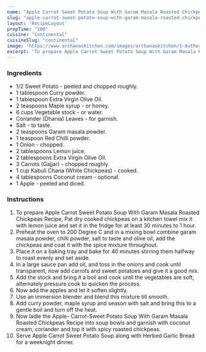 ---
name: "Apple Carrot Sweet Potato Soup With Garam Masala Roasted Chickpeas Recipe"
slug: "apple-carrot-sweet-potato-soup-with-garam-masala-roasted-chickpeas-recipe"
layout: 'RecipeLayout'
prepTime: "100"
cuisine: "Continental"
cuisineSlug: "continental"
image: "https://www.archanaskitchen.com/images/archanaskitchen/1-Author/Gauravi_Vinay/Apple_Carrotsweet_potato_soup_with_Garam_Masala_Roasted_chickpeas.jpg"
excerpt: "To prepare Apple Carrot Sweet Potato Soup With Garam Masala Roasted Chickpeas Recipe, Pat dry cooked chickpeas on a kitchen towel mix it with lemon juice and set it in the fridge for at least 30 minutes to 1 hour"
---

### Ingredients

- 1/2 Sweet Potato - peeled and chopped roughly.
- 1 tablespoon Curry powder.
- 1 tablespoon Extra Virgin Olive Oil.
- 2 teaspoons Maple syrup - or honey.
- 6 cups Vegetable stock - or water.
- Coriander (Dhania) Leaves - for garnish.
- Salt - to taste.
- 2 teaspoons Garam masala powder.
- 1 teaspoon Red Chilli powder.
- 1 Onion - chopped.
- 2 tablespoons Lemon juice.
- 2 tablespoons Extra Virgin Olive Oil.
- 3 Carrots (Gajjar) - chopped roughly.
- 1 cup Kabuli Chana (White Chickpeas) - cooked.
- 4 tablespoons Coconut cream - optional.
- 1 Apple - peeled and diced.

### Instructions

1. To prepare Apple Carrot Sweet Potato Soup With Garam Masala Roasted Chickpeas Recipe, Pat dry cooked chickpeas on a kitchen towel mix it with lemon juice and set it in the fridge for at least 30 minutes to 1 hour.
1. Preheat the oven to 200 Degree C and in a mixing bowl combine garam masala powder, chilli powder, salt to taste and olive oil, add the chickpeas and coat it with the spice mixture throughout.
1. Place it on a baking tray and bake for 40 minutes stirring them halfway to roast evenly and set aside.
1. In a large sauce pan add oil, and toss in the onions and cook until transparent, now add carrots and sweet potatoes and give it a good mix.
1. Add the stock and bring it a boil and cook until the vegetables are soft, alternately pressure cook to quicken the process.
1. Now add the apples and let it soften slightly.
1. Use an immersion blender and blend this mixture till smooth.
1. Add curry powder, maple syrup and season with salt and bring this to a gentle boil and turn off the heat.
1. Now ladle the Apple- Carrot-Sweet Potato Soup With Garam Masala Roasted Chickpeas Recipe into soup bowls and garnish with coconut cream, coriander and top it with spicy roasted chickpeas.
1. Serve Apple Carrot Sweet Potato Soup along with Herbed Garlic Bread for a weeknight dinner.
